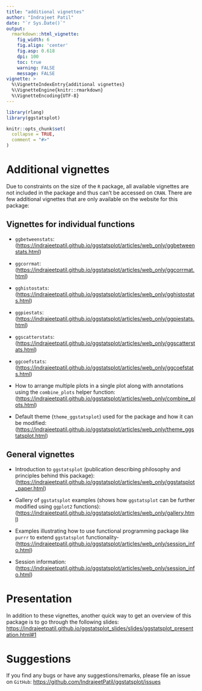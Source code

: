---
title: "additional vignettes"
author: "Indrajeet Patil"
date: "`r Sys.Date()`"
output:
  rmarkdown::html_vignette:
    fig_width: 6
    fig.align: 'center'
    fig.asp: 0.618
    dpi: 100
    toc: true
    warning: FALSE
    message: FALSE
vignette: >
  %\VignetteIndexEntry{additional vignettes}
  %\VignetteEngine{knitr::rmarkdown}
  %\VignetteEncoding{UTF-8}
---

```{r library, include = FALSE}
library(rlang)
library(ggstatsplot)
```

```{r setup, include = FALSE}
knitr::opts_chunk$set(
  collapse = TRUE,
  comment = "#>"
)
```

# Additional vignettes

Due to constraints on the size of the `R` package, all available vignettes are
not included in the package and thus can't be accessed on `CRAN`. There are few
additional vignettes that are only available on the website for this package:

## Vignettes for individual functions

  - `ggbetweenstats`:
    (<https://indrajeetpatil.github.io/ggstatsplot/articles/web_only/ggbetweenstats.html>)
    
  - `ggcorrmat`:
    (<https://indrajeetpatil.github.io/ggstatsplot/articles/web_only/ggcorrmat.html>)
    
  - `gghistostats`:
    (<https://indrajeetpatil.github.io/ggstatsplot/articles/web_only/gghistostats.html>)    

  - `ggpiestats`:
    (<https://indrajeetpatil.github.io/ggstatsplot/articles/web_only/ggpiestats.html>)
    
  - `ggscatterstats`:
    (<https://indrajeetpatil.github.io/ggstatsplot/articles/web_only/ggscatterstats.html>) 
    
  - `ggcoefstats`:
    (<https://indrajeetpatil.github.io/ggstatsplot/articles/web_only/ggcoefstats.html>) 
    
  - How to arrange multiple plots in a single plot along with annotations using
    the `combine_plots` helper function:
    (<https://indrajeetpatil.github.io/ggstatsplot/articles/web_only/combine_plots.html>)
    
  - Default theme (`theme_ggstatsplot`) used for the package and how it can be
    modified:
    (<https://indrajeetpatil.github.io/ggstatsplot/articles/web_only/theme_ggstatsplot.html>)
    
## General vignettes

  - Introduction to `ggstatsplot` (publication describing philosophy and
    principles behind this package):
    (<https://indrajeetpatil.github.io/ggstatsplot/articles/web_only/ggstatsplot_paper.html>)
    
  - Gallery of `ggstatsplot` examples (shows how `ggstatsplot` can be further
    modified using `ggplot2` functions):
    (<https://indrajeetpatil.github.io/ggstatsplot/articles/web_only/gallery.html>)

  - Examples illustrating how to use functional programming package like `purrr`
    to extend `ggstatsplot` functionality-
    (<https://indrajeetpatil.github.io/ggstatsplot/articles/web_only/session_info.html>)

  - Session information:
    (<https://indrajeetpatil.github.io/ggstatsplot/articles/web_only/session_info.html>)
    
# Presentation

In addition to these vignettes, another quick way to get an overview of this
package is to go through the following slides:
<https://indrajeetpatil.github.io/ggstatsplot_slides/slides/ggstatsplot_presentation.html#1>

# Suggestions

If you find any bugs or have any suggestions/remarks, please file an issue on
`GitHub`:
<https://github.com/IndrajeetPatil/ggstatsplot/issues>
